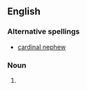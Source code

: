 {{see|Cardinal Nephew}}
==English==
{{wikipedia}}
===Alternative spellings===
*[[cardinal nephew]]
===Noun===
{{en-noun}}
#{{rfdef}}